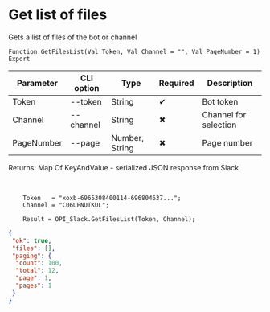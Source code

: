 ﻿---
sidebar_position: 1
---


# Get list of files
 Gets a list of files of the bot or channel



`Function GetFilesList(Val Token, Val Channel = "", Val PageNumber = 1) Export`

  | Parameter | CLI option | Type | Required | Description |
  |-|-|-|-|-|
  | Token | --token | String | &#x2714; | Bot token |
  | Channel | --channel | String | &#x2716; | Channel for selection |
  | PageNumber | --page | Number, String | &#x2716; | Page number |

  
  Returns:  Map Of KeyAndValue - serialized JSON response from Slack

<br/>




```bsl title="1C:Enterprise/OneScript code example"
    Token   = "xoxb-6965308400114-696804637...";
    Channel = "C06UFNUTKUL";

    Result = OPI_Slack.GetFilesList(Token, Channel);
```
 



```json title="Result"
{
 "ok": true,
 "files": [],
 "paging": {
  "count": 100,
  "total": 12,
  "page": 1,
  "pages": 1
 }
}
```
